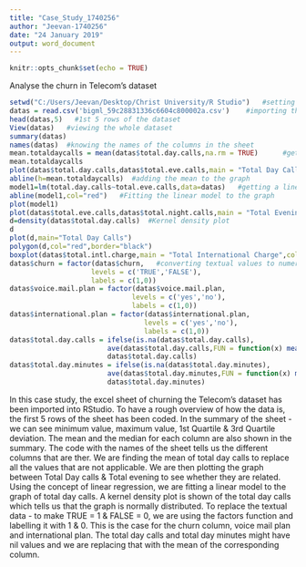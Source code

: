 ---
title: "Case_Study_1740256"
author: "Jeevan-1740256"
date: "24 January 2019"
output: word_document
---

```{r setup, include=FALSE}
knitr::opts_chunk$set(echo = TRUE)
```

\section{Aim}
Analyse the churn in Telecom's dataset
```{r}
setwd("C:/Users/Jeevan/Desktop/Christ University/R Studio")   #setting the directory
datas = read.csv('bigml_59c28831336c6604c800002a.csv')    #importing the dataset
head(datas,5)   #1st 5 rows of the dataset
View(datas)   #viewing the whole dataset
summary(datas)   
names(datas)  #knowing the names of the columns in the sheet
mean.totaldaycalls = mean(datas$total.day.calls,na.rm = TRUE)      #getting the mean of total day calls
mean.totaldaycalls 
plot(datas$total.day.calls,datas$total.eve.calls,main = "Total Day Calls vs Total Evening Calls",xlab = "Total Day calls",ylab = "Total Evening Calls",pch=20,data = datas)   #plotting total day calls with total evening calls
abline(h=mean.totaldaycalls)  #adding the mean to the graph
model1=lm(total.day.calls~total.eve.calls,data=datas)   #getting a linear model
abline(model1,col="red")   #Fitting the linear model to the graph
plot(model1)  
plot(datas$total.eve.calls,datas$total.night.calls,main = "Total Evening Calls vs Total Night",xlab = "Total Evening calls",ylab = "Total Night",pch=20,col='red')
d=density(datas$total.day.calls)  #Kernel density plot
d
plot(d,main="Total Day Calls")
polygon(d,col="red",border="black")   
boxplot(datas$total.intl.charge,main = "Total International Charge",col="blue",border="brown",horizontal = TRUE,notch = TRUE)
datas$churn = factor(datas$churn,   #converting textual values to numerical values
                    levels = c('TRUE','FALSE'),
                    labels = c(1,0))
datas$voice.mail.plan = factor(datas$voice.mail.plan,
                              levels = c('yes','no'),
                              labels = c(1,0))
datas$international.plan = factor(datas$international.plan,
                                 levels = c('yes','no'),
                                 labels = c(1,0))
datas$total.day.calls = ifelse(is.na(datas$total.day.calls),
                        ave(datas$total.day.calls,FUN = function(x) mean(x,na.rm = TRUE)),
                        datas$total.day.calls)
datas$total.day.minutes = ifelse(is.na(datas$total.day.minutes),
                        ave(datas$total.day.minutes,FUN = function(x) mean(x,na.rm = TRUE)),
                        datas$total.day.minutes)
```

\section{Result}
In this case study, the excel sheet of churning the Telecom's dataset has been imported into RStudio. 
To have a rough overview of how the data is, the first 5 rows of the sheet has been coded. 
In the summary of the sheet - we can see minimum value, maximum value, 1st Quartile & 3rd Quartile deviation. The mean and the median for each column are also shown in the summary. 
The code with the names of the sheet tells us the different columns that are ther. 
We are finding the mean of total day calls to replace all the values that are not applicable.
We are then plotting the graph between Total Day calls & Total evening to see whether they are related.
Using the concept of linear regression, we are fitting a linear model to the graph of total day calls. 
A kernel density plot is shown of the total day calls which tells us that the graph is normally distributed. 
To replace the textual data - to make TRUE = 1 & FALSE = 0, we are using the factors function and labelling it with 1 & 0. This is the case for the churn column, voice mail plan and international plan. 
The total day calls and total day minutes might have nil values and we are replacing that with the mean of the corresponding column. 